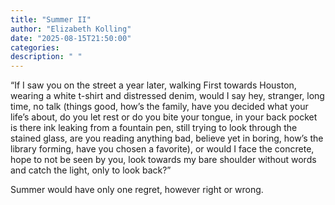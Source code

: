 ```yaml
---
title: "Summer II"
author: "Elizabeth Kolling"
date: "2025-08-15T21:50:00"
categories: 
description: " "
---
```



"If I saw you on the street a year later, walking First towards Houston, wearing a white t-shirt and distressed denim, would I say hey, stranger, long time, no talk (things good, how's the family, have you decided what your life's about, do you let rest or do you bite your tongue, in your back pocket is there ink leaking from a fountain pen, still trying to look through the stained glass, are you reading anything bad, believe yet in boring, how's the library forming, have you chosen a favorite), or would I face the concrete, hope to not be seen by you, look towards my bare shoulder without words and catch the light, only to look back?"

Summer would have only one regret, however right or wrong.